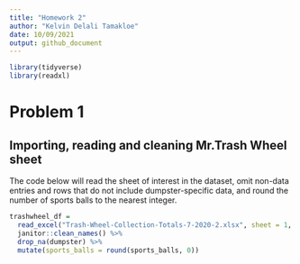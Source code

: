 ```yaml
---
title: "Homework 2"
author: "Kelvin Delali Tamakloe"
date: 10/09/2021
output: github_document
---
```

```r
library(tidyverse)
library(readxl)

```

# Problem 1

## Importing, reading and cleaning Mr.Trash Wheel sheet

The code below will read the sheet of interest in the dataset, omit non-data entries
and rows that do not include dumpster-specific data, and round the number of sports
balls to the nearest integer.

```r
trashwheel_df = 
  read_excel("Trash-Wheel-Collection-Totals-7-2020-2.xlsx", sheet = 1, range = "A2:N534") %>% 
  janitor::clean_names() %>% 
  drop_na(dumpster) %>% 
  mutate(sports_balls = round(sports_balls, 0))
```




